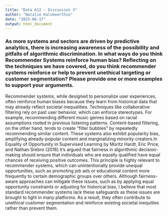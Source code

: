 ---
title: "Data 612 - Discussion 3"
author: "Natalie Kalukeerthie"
date: "2025-06-17"
output: html_document
---

### As more systems and sectors are driven by predictive analytics, there is increasing awareness of the possibility and pitfalls of algorithmic discrimination. In what ways do you think Recommender Systems reinforce human bias? Reflecting on the techniques we have covered, do you think recommender systems reinforce or help to prevent unethical targeting or customer segmentation?  Please provide one or more examples to support your arguments.

Recommender systems, while designed to personalize user experiences, often reinforce human biases because they learn from historical data that may already reflect societal inequalities. Techniques like collaborative filtering rely on past user behavior, which can enforce stereotypes. For example, recommending different music genres based on racial assumptions rooted in previous listening patterns. Content-based filtering, on the other hand, tends to create "filter bubbles" by repeatedly recommending similar content. These systems also exhibit popularity bias, amplifying already-popular content and marginalizing minority creators.In Equality of Opportunity in Supervised Learning by Moritz Hardt, Eric Price, and Nathan Srebro (2016) it's argued that fairness in algorithmic decision-making should ensure that individuals who are equally qualified have equal chances of receiving positive outcomes. This principle is highly relevant to recommender systems, which can unintentionally provide unequal opportunities, such as promoting job ads or educational content more frequently to certain demographic groups over others. Although fairness-aware approaches can mitigate these issues, such as by applying equal opportunity constraints or adjusting for historical bias, I believe that most standard recommender systems lack these safeguards as these issues are brought to light in many platforms. As a result, they often contribute to unethical customer segmentation and reinforce existing societal inequities rather than prevent them. 